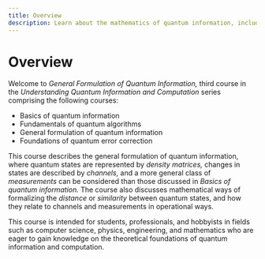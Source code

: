 ```yaml
---
title: Overview
description: Learn about the mathematics of quantum information, including density matrices, channels, measurements, and more.
---
```


# Overview

Welcome to *General Formulation of Quantum Information,* third course in the *Understanding Quantum Information and Computation* series comprising the following courses:

- Basics of quantum information
- Fundamentals of quantum algorithms
- General formulation of quantum information
- Foundations of quantum error correction

This course describes the general formulation of quantum information, where quantum states are represented by *density matrices,* 
changes in states are described by *channels,* and a more general class of *measurements* can be considered than those discussed in 
*Basics of quantum information.* The course also discusses mathematical ways of formalizing the *distance* or *similarity* between
quantum states, and how they relate to channels and measurements in operational ways.

This course is intended for students, professionals, and hobbyists in fields such as computer science, physics, engineering, and 
mathematics who are eager to gain knowledge on the theoretical foundations of quantum information and computation.
